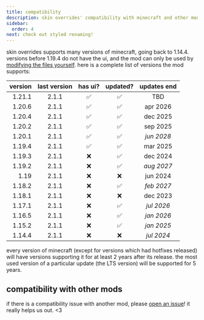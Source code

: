 ```yaml
---
title: compatibility
description: skin overrides' compatibility with minecraft and other mods!
sidebar:
  order: 4
next: check out styled renaming!
---
```



skin overrides supports many versions of minecraft, going back to 1.14.4. versions before 1.19.4 do not have the ui, and the mod can only be used by [modifying the files yourself](/skin-overrides/advanced/). here is a complete list of versions the mod supports:

| version | last version | has ui? | updated? | updates end |
| ------: | :----------: | :-----: | :------: | :---------: |
|  1.21.1 |    2.1.1     |   ✅    |    ✅    |     TBD     |
|  1.20.6 |    2.1.1     |   ✅    |    ✅    |  apr 2026   |
|  1.20.4 |    2.1.1     |   ✅    |    ✅    |  dec 2025   |
|  1.20.2 |    2.1.1     |   ✅    |    ✅    |  sep 2025   |
|  1.20.1 |    2.1.1     |   ✅    |    ✅    | _jun 2028_  |
|  1.19.4 |    2.1.1     |   ✅    |    ✅    |  mar 2025   |
|  1.19.3 |    2.1.1     |   ❌    |    ✅    |  dec 2024   |
|  1.19.2 |    2.1.1     |   ❌    |    ✅    | _aug 2027_  |
|    1.19 |    2.1.1     |   ❌    |    ❌    |  jun 2024   |
|  1.18.2 |    2.1.1     |   ❌    |    ✅    | _feb 2027_  |
|  1.18.1 |    2.1.1     |   ❌    |    ❌    |  dec 2023   |
|  1.17.1 |    2.1.1     |   ❌    |    ✅    | _jul 2026_  |
|  1.16.5 |    2.1.1     |   ❌    |    ✅    | _jan 2026_  |
|  1.15.2 |    2.1.1     |   ❌    |    ✅    | _jan 2025_  |
|  1.14.4 |    2.1.1     |   ❌    |    ❌    | _jul 2024_  |

every version of minecraft (except for versions which had hotfixes released) will have versions supporting it for at least 2 years after its release. the most used version of a particular update (the LTS version) will be supported for 5 years.

## compatibility with other mods

<CardGrid>
  <LinkCard
    title="ears"
    description="compatible since 1.0.0!"
    href="https://modrinth.com/mod/mfzaZK3Z"
  />
  <LinkCard
    title="3D skin layers"
    description="compatible since 2.1.1!"
    href="https://modrinth.com/mod/zV5r3pPn"
  />
</CardGrid>

if there is a compatibility issue with another mod, please [open an issue](https://github.com/rosebudmods/skin-overrides/issues)! it really helps us out. &lt;3
